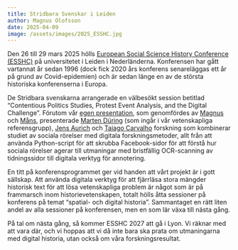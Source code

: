 ```yaml
---
title: Stridbara Svenskar i Leiden
author: Magnus Olofsson
date: 2025-04-09
image: /assets/images/2025_ESSHC.jpg
---
```


Den 26 till 29 mars 2025 hölls [European Social Science History Conference
(ESSHC)](https://esshc.iisg.amsterdam/en/esshc-conference-2025) på
universitetet i Leiden i Nederländerna. Konferensen har gått vartannat år sedan
1996 (dock fick 2020 års konferens senareläggas ett år på grund av
Covid-epidemien) och är sedan länge en av de största historiska konferenserna i
Europa.

De Stridbara svenskarna arrangerade en välbesökt session betitlad “Contentious
Politics Studies, Protest Event Analysis, and the Digital Challenge”. Förutom
vår [egen presentation](/assets/presentations/2025_CG_at_ESSHC.pdf), som genomfördes av
[Magnus](https://www.contentiousgatherings.se/members) och
[Måns](https://www.gu.se/en/about/find-staff/manslundstedt), presenterade
[Marten Düring](https://www.c2dh.uni.lu/people/marten-during) (som ingår i vår
vetenskapliga referensgrupp),
[Jens Aurich](https://iisg.amsterdam/en/about/staff/Jens-Aurich) och [Taiago
Carvalho](https://iisg.amsterdam/en/about/staff/Jens-Aurich) forskning som
kombinerar studiet av sociala rörelser med digitala forskningsmetoder, allt
från att använda Python-script för att skrubba Facebook-sidor för att förstå
hur sociala rörelser agerar till utmaningar med bristfällig OCR-scanning av
tidningssidor till digitala verktyg för annotering.

En titt på konferensprogrammet ger vid handen att vårt projekt är i gott
sällskap. Att använda digitala verktyg för att fjärrläsa stora mängder
historisk text för att lösa vetenskapliga problem är något som är på frammarsch
inom historievetenskapen, totalt hölls åtta sessioner på konferens på temat
“spatial- och digital historia”. Sammantaget en rätt liten andel av alla
sessioner på konferensen, men en som lär växa till nästa gång.

På tal om nästa gång, så kommer ESSHC 2027 att gå i Lyon. Vi räknar med att
vara där, och vi hoppas att vi då inte bara ska prata om utmaningarna med
digital historia, utan också om våra forskningsresultat.
